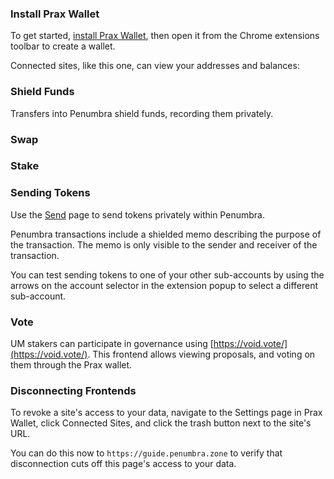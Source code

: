 

<Steps>

### Install Prax Wallet

To get started, [install Prax Wallet](https://praxwallet.com), then open it from the Chrome extensions toolbar to create a wallet.  

<WalletInstallSteps/>

Connected sites, like this one, can view your addresses and balances:

<Balances/>

### Shield Funds

Transfers into Penumbra shield funds, recording them privately. 

<Deposit/>

### Swap

<Swap/>

### Stake

<Staking/>

### Sending Tokens

Use the [Send](https://stake.with.starlingcyber.net/#/send) page to send tokens privately within Penumbra.

Penumbra transactions include a shielded memo describing the purpose of the transaction. The memo is only visible to the sender and receiver of the transaction.

You can test sending tokens to one of your other sub-accounts by using the arrows on the account selector in the extension popup to select a different sub-account.

### Vote

UM stakers can participate in governance using [https://void.vote/](https://void.vote/).
This frontend allows viewing proposals, and voting on them through the Prax wallet.

### Disconnecting Frontends

To revoke a site's access to your data, navigate to the Settings page in
Prax Wallet, click Connected Sites, and click the trash button next to
the site's URL. 

You can do this now to `https://guide.penumbra.zone` to verify that
disconnection cuts off this page's access to your data.

<Disconnect/>

</Steps>
